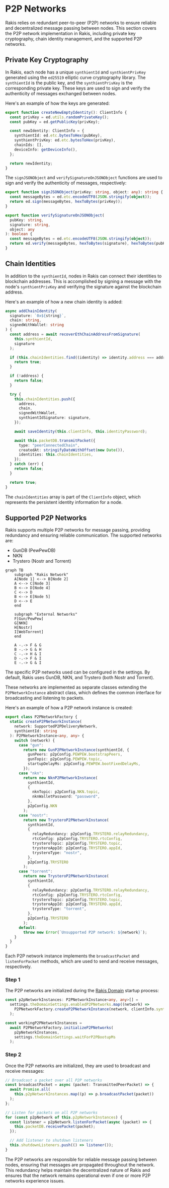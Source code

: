 
# P2P Networks

Rakis relies on redundant peer-to-peer (P2P) networks to ensure reliable and decentralized message passing between nodes. This section covers the P2P network implementation in Rakis, including private key cryptography, chain identity management, and the supported P2P networks.

## Private Key Cryptography

In Rakis, each node has a unique `synthientId` and `synthientPrivKey` generated using the `ed25519` elliptic curve cryptography library. The `synthientId` is the public key, and the `synthientPrivKey` is the corresponding private key. These keys are used to sign and verify the authenticity of messages exchanged between nodes.

Here's an example of how the keys are generated:

```typescript
export function createNewEmptyIdentity(): ClientInfo {
  const privKey = ed.utils.randomPrivateKey();
  const pubKey = ed.getPublicKey(privKey);

  const newIdentity: ClientInfo = {
    synthientId: ed.etc.bytesToHex(pubKey),
    synthientPrivKey: ed.etc.bytesToHex(privKey),
    chainIds: [],
    deviceInfo: getDeviceInfo(),
  };

  return newIdentity;
}
```

The `signJSONObject` and `verifySignatureOnJSONObject` functions are used to sign and verify the authenticity of messages, respectively:

```typescript
export function signJSONObject(privKey: string, object: any): string {
  const messageBytes = ed.etc.encodeUTF8(JSON.stringify(object));
  return ed.sign(messageBytes, hexToBytes(privKey));
}

export function verifySignatureOnJSONObject(
  pubKey: string,
  signature: string,
  object: any
): boolean {
  const messageBytes = ed.etc.encodeUTF8(JSON.stringify(object));
  return ed.verify(messageBytes, hexToBytes(signature), hexToBytes(pubKey));
}
```

## Chain Identities

In addition to the `synthientId`, nodes in Rakis can connect their identities to blockchain addresses. This is accomplished by signing a message with the node's `synthientPrivKey` and verifying the signature against the blockchain address.

Here's an example of how a new chain identity is added:

```typescript
async addChainIdentity(
  signature: `0x${string}`,
  chain: string,
  signedWithWallet: string
) {
  const address = await recoverEthChainAddressFromSignature(
    this.synthientId,
    signature
  );

  if (this.chainIdentities.find((identity) => identity.address === address)) {
    return true;
  }

  if (!address) {
    return false;
  }

  try {
    this.chainIdentities.push({
      address,
      chain,
      signedWithWallet,
      synthientIdSignature: signature,
    });

    await saveIdentity(this.clientInfo, this.identityPassword);

    await this.packetDB.transmitPacket({
      type: "peerConnectedChain",
      createdAt: stringifyDateWithOffset(new Date()),
      identities: this.chainIdentities,
    });
  } catch (err) {
    return false;
  }

  return true;
}
```

The `chainIdentities` array is part of the `ClientInfo` object, which represents the persistent identity information for a node.

## Supported P2P Networks

Rakis supports multiple P2P networks for message passing, providing redundancy and ensuring reliable communication. The supported networks are:

- GunDB (PewPewDB)
- NKN
- Trystero (Nostr and Torrent)

```mermaid
graph TB
    subgraph "Rakis Network"
    A[Node 1] <--> B[Node 2]
    A <--> C[Node 3]
    B <--> D[Node 4]
    C <--> D
    B <--> E[Node 5]
    D <--> E
    end

    subgraph "External Networks"
    F[Gun/PewPew]
    G[NKN]
    H[Nostr]
    I[WebTorrent]
    end

    A -.-> F & G
    B -.-> G & H
    C -.-> H & I
    D -.-> F & I
    E -.-> G & I
```

<Callout>
  The specific P2P networks used can be configured in the settings. By default,
  Rakis uses GunDB, NKN, and Trystero (both Nostr and Torrent).
</Callout>

These networks are implemented as separate classes extending the `P2PNetworkInstance` abstract class, which defines the common interface for broadcasting and listening to packets.

Here's an example of how a P2P network instance is created:

```typescript
export class P2PNetworkFactory {
  static createP2PNetworkInstance(
    network: SupportedP2PDeliveryNetwork,
    synthientId: string
  ): P2PNetworkInstance<any, any> {
    switch (network) {
      case "gun":
        return new GunP2PNetworkInstance(synthientId, {
          gunPeers: p2pConfig.PEWPEW.bootstrapPeers,
          gunTopic: p2pConfig.PEWPEW.topic,
          startupDelayMs: p2pConfig.PEWPEW.bootFixedDelayMs,
        });
      case "nkn":
        return new NknP2PNetworkInstance(
          synthientId,
          {
            nknTopic: p2pConfig.NKN.topic,
            nknWalletPassword: "password",
          },
          p2pConfig.NKN
        );
      case "nostr":
        return new TrysteroP2PNetworkInstance(
          synthientId,
          {
            relayRedundancy: p2pConfig.TRYSTERO.relayRedundancy,
            rtcConfig: p2pConfig.TRYSTERO.rtcConfig,
            trysteroTopic: p2pConfig.TRYSTERO.topic,
            trysteroAppId: p2pConfig.TRYSTERO.appId,
            trysteroType: "nostr",
          },
          p2pConfig.TRYSTERO
        );
      case "torrent":
        return new TrysteroP2PNetworkInstance(
          synthientId,
          {
            relayRedundancy: p2pConfig.TRYSTERO.relayRedundancy,
            rtcConfig: p2pConfig.TRYSTERO.rtcConfig,
            trysteroTopic: p2pConfig.TRYSTERO.topic,
            trysteroAppId: p2pConfig.TRYSTERO.appId,
            trysteroType: "torrent",
          },
          p2pConfig.TRYSTERO
        );
      default:
        throw new Error(`Unsupported P2P network: ${network}`);
    }
  }
}
```

Each P2P network instance implements the `broadcastPacket` and `listenForPacket` methods, which are used to send and receive messages, respectively.

<Steps>

### Step 1

The P2P networks are initialized during the [Rakis Domain](/the-domain) startup process:

```typescript
const p2pNetworkInstances: P2PNetworkInstance<any, any>[] =
  settings.theDomainSettings.enabledP2PNetworks.map((network) =>
    P2PNetworkFactory.createP2PNetworkInstance(network, clientInfo.synthientId)
  );

const workingP2PNetworkInstances =
  await P2PNetworkFactory.initializeP2PNetworks(
    p2pNetworkInstances,
    settings.theDomainSettings.waitForP2PBootupMs
  );
```

### Step 2

Once the P2P networks are initialized, they are used to broadcast and receive messages:

```typescript
// Broadcast a packet over all P2P networks
const broadcastPacket = async (packet: TransmittedPeerPacket) => {
  await Promise.all(
    this.p2pNetworkInstances.map((p) => p.broadcastPacket(packet))
  );
};

// Listen for packets on all P2P networks
for (const p2pNetwork of this.p2pNetworkInstances) {
  const listener = p2pNetwork.listenForPacket(async (packet) => {
    this.packetDB.receivePacket(packet);
  });

  // Add listener to shutdown listeners
  this.shutdownListeners.push(() => listener());
}
```

</Steps>

The P2P networks are responsible for reliable message passing between nodes, ensuring that messages are propagated throughout the network. This redundancy helps maintain the decentralized nature of Rakis and ensures that the network remains operational even if one or more P2P networks experience issues.
